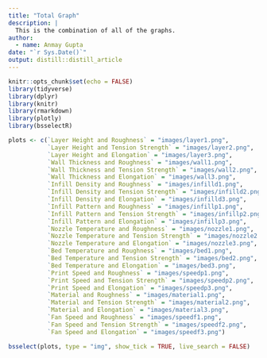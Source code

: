 ```yaml
---
title: "Total Graph"
description: |
  This is the combination of all of the graphs.
author:
  - name: Anmay Gupta
date: "`r Sys.Date()`"
output: distill::distill_article
---
```


```r
knitr::opts_chunk$set(echo = FALSE)
library(tidyverse)
library(dplyr)
library(knitr)
library(rmarkdown)
library(plotly)
library(bsselectR)
```

```r
plots <- c(`Layer Height and Roughness` = "images/layer1.png",
           `Layer Height and Tension Strength` = "images/layer2.png",
           `Layer Height and Elongation` = "images/layer3.png",
           `Wall Thickness and Roughness` = "images/wall1.png",
           `Wall Thickness and Tension Strength` = "images/wall2.png",
           `Wall Thickness and Elongation` = "images/wall3.png",
           `Infill Density and Roughness` = "images/infilld1.png",
           `Infill Density and Tension Strength` = "images/infilld2.png",
           `Infill Density and Elongation` = "images/infilld3.png",
           `Infill Pattern and Roughness` = "images/infillp1.png",
           `Infill Pattern and Tension Strength` = "images/infillp2.png",
           `Infill Pattern and Elongation` = "images/infillp3.png",
           `Nozzle Temperature and Roughness` = "images/nozzle1.png",
           `Nozzle Temperature and Tension Strength` = "images/nozzle2.png",
           `Nozzle Temperature and Elongation` = "images/nozzle3.png",
           `Bed Temperature and Roughness` = "images/bed1.png",
           `Bed Temperature and Tension Strength` = "images/bed2.png",
           `Bed Temperature and Elongation` = "images/bed3.png",
           `Print Speed and Roughness` = "images/speedp1.png",
           `Print Speed and Tension Strength` = "images/speedp2.png",
           `Print Speed and Elongation` = "images/speedp3.png",
           `Material and Roughness` = "images/material1.png",
           `Material and Tension Strength` = "images/material2.png",
           `Material and Elongation` = "images/material3.png",
           `Fan Speed and Roughness` = "images/speedf1.png",
           `Fan Speed and Tension Strength` = "images/speedf2.png",
           `Fan Speed and Elongation` = "images/speedf3.png")
```


```r
bsselect(plots, type = "img", show_tick = TRUE, live_search = FALSE)
```




